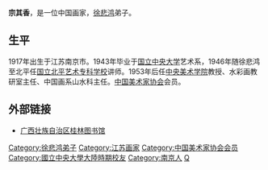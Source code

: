 '''宗其香'''{{BD|1917年||1999年|12月29日|Z宗}}，是一位中国画家，[[徐悲鸿|徐悲鸿]]弟子。

==生平==
1917年出生于江苏南京市。1943年毕业于[[国立中央大学|国立中央大学]]艺术系，1946年随徐悲鸿至北平任[[国立北平艺术专科学校|国立北平艺术专科学校]]讲师。1953年后任[[中央美术学院|中央美术学院]]教授、水彩画教研室主任、中国画系山水科主任。[[中国美术家协会|中国美术家协会]]会员。

==外部链接==
* [http://www.gll-gx.org.cn/gxsh/zqx.htm 广西壮族自治区桂林图书馆]{{Wayback|url=http://www.gll-gx.org.cn/gxsh/zqx.htm |date=20070914032548 }}

{{Authority control}}
{{DEFAULTSORT:Z}}
[[Category:徐悲鸿弟子|Category:徐悲鸿弟子]]
[[Category:江苏画家|Category:江苏画家]]
[[Category:中国美术家协会会员|Category:中国美术家协会会员]]
[[Category:國立中央大學大陸時期校友|Category:國立中央大學大陸時期校友]] 
[[Category:南京人|Category:南京人]]
[[Category:宗姓|Q]]